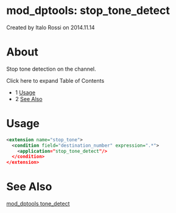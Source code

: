 
# mod_dptools: stop_tone_detect 

 Created by  Italo Rossi on 2014.11.14

# About

Stop tone detection on the channel.

Click here to expand Table of Contents

* 1 [Usage](#-freeswitch--mod_dptools-stop_tone_detect-)
* 2 [See Also](#-freeswitch--mod_dptools-stop_tone_detect-)

# Usage

```xml
<extension name="stop_tone">
  <condition field="destination_number" expression=".*">
    <application="stop_tone_detect"/>
  </condition>
</extension>
```

# See Also

[mod\_dptools tone\_detect](./6586957.mdx#about)


